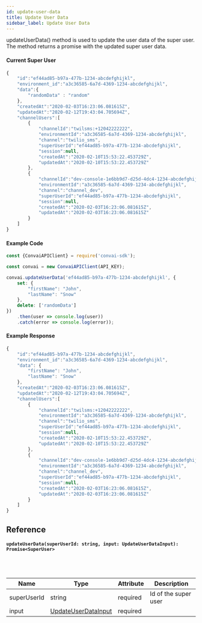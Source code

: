 ```yaml
---
id: update-user-data
title: Update User Data
sidebar_label: Update User Data
---
```


updateUserData() method is used to update the user data of the super user. The method returns a promise with the updated super user data.

#### Current Super User

```js
{
    "id":"ef44ad85-b97a-477b-1234-abcdefghijkl",
    "environment_id":"a3c36585-6a7d-4369-1234-abcdefghijkl",
    "data":{
        "randomData" : "random"
    },
    "createdAt":"2020-02-03T16:23:06.081615Z",
    "updatedAt":"2020-02-12T19:43:04.705694Z",
    "channelUsers":[
        {
            "channelId":"twilsms:+12042222222",
            "environmentId":"a3c36585-6a7d-4369-1234-abcdefghijkl",
            "channel":"twilio_sms",
            "superUserId":"ef44ad85-b97a-477b-1234-abcdefghijkl",
            "session":null,
            "createdAt":"2020-02-10T15:53:22.453729Z",
            "updatedAt":"2020-02-10T15:53:22.453729Z"
        },
        {
            "channelId":"dev-console-1e6bb9d7-d25d-4dc4-1234-abcdefghijkl",
            "environmentId":"a3c36585-6a7d-4369-1234-abcdefghijkl",
            "channel":"channel_dev",
            "superUserId":"ef44ad85-b97a-477b-1234-abcdefghijkl",
            "session":null,
            "createdAt":"2020-02-03T16:23:06.081615Z",
            "updatedAt":"2020-02-03T16:23:06.081615Z"
        }
    ]
}
```

#### Example Code

```js
const {ConvaiAPIClient} = require('convai-sdk');

const convai = new ConvaiAPIClient(API_KEY);

convai.updateUserData('ef44ad85-b97a-477b-1234-abcdefghijkl', {
    set: {
        "firstName": "John",
        "lastName": "Snow"
    },
    delete: ['randomData']
})
    .then(user => console.log(user))
    .catch(error => console.log(error));
```

#### Example Response

```js
{
    "id":"ef44ad85-b97a-477b-1234-abcdefghijkl",
    "environment_id":"a3c36585-6a7d-4369-1234-abcdefghijkl",
    "data": {
        "firstName": "John",
        "lastName": "Snow"
    },
    "createdAt":"2020-02-03T16:23:06.081615Z",
    "updatedAt":"2020-02-12T19:43:04.705694Z",
    "channelUsers":[
        {
            "channelId":"twilsms:+12042222222",
            "environmentId":"a3c36585-6a7d-4369-1234-abcdefghijkl",
            "channel":"twilio_sms",
            "superUserId":"ef44ad85-b97a-477b-1234-abcdefghijkl",
            "session":null,
            "createdAt":"2020-02-10T15:53:22.453729Z",
            "updatedAt":"2020-02-10T15:53:22.453729Z"
        },
        {
            "channelId":"dev-console-1e6bb9d7-d25d-4dc4-1234-abcdefghijkl",
            "environmentId":"a3c36585-6a7d-4369-1234-abcdefghijkl",
            "channel":"channel_dev",
            "superUserId":"ef44ad85-b97a-477b-1234-abcdefghijkl",
            "session":null,
            "createdAt":"2020-02-03T16:23:06.081615Z",
            "updatedAt":"2020-02-03T16:23:06.081615Z"
        }
    ]
}
```

## Reference

#### ```updateUserData(superUserId: string, input: UpdateUserDataInput): Promise<SuperUser>```
<br></br>

| Name        | Type                                                    | Attribute | Description          |
| ----------- | ------------------------------------------------------- | --------- | -------------------- |
| superUserId | string                                                  | required  | Id of the super user |
| input       | [UpdateUserDataInput](../models/update-user-input-data) | required  |                      |
